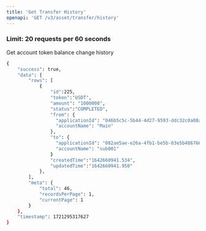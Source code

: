```yaml
---
title: 'Get Transfer History'
openapi: 'GET /v3/asset/transfer/history'
---
```

### **Limit: 20 requests per 60 seconds**
Get account token balance change history

<ResponseExample>

```bash
{
    "success": true,
    "data": {
        "rows": [
            {
                "id":225,
                "token":"USDT",
                "amount": "1000000",
                "status":"COMPLETED",
                "from": {
                  "applicationId": "046b5c5c-5b44-4d27-9593-ddc32c0a08ae",
                  "accountName": "Main"
                },
                "to": {
                  "applicationId": "082ae5ae-e26a-4fb1-be5b-03e5b4867663",
                  "accountName": "sub001"
                }
                "createdTime":"1642660941.534",
                "updatedTime":"1642660941.950"
            },
        ],
        "meta": {
            "total": 46,
            "recordsPerPage": 1,
            "currentPage": 1
        }
    },
    "timestamp": 1721295317627
}

```

</ResponseExample>
